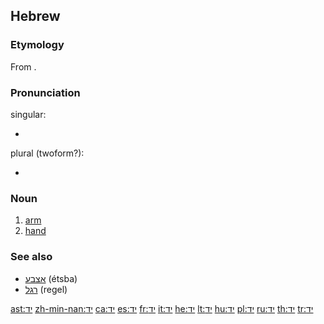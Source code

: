 {{rfc}}
==Hebrew==

===Etymology===
From {{proto|Semitic|yad-|lang=he}}.

===Pronunciation===
;singular:
* {{SAMPA|jad|lang=hi}}
;plural (twoform?):
* {{SAMPA|jadaim|lang=hi}}

{{rfp|IPA|lang=hi}}

===Noun===
{{infl|he|noun|sc=Hebr|g=f|plural|ידיים}}
 
# [[arm]]
# [[hand]]

===See also===
*[[אצבע]] (étsba) {{f}}
*[[רגל]] (regel) {{f}}

[[ast:יד]]
[[zh-min-nan:יד]]
[[ca:יד]]
[[es:יד]]
[[fr:יד]]
[[it:יד]]
[[he:יד]]
[[lt:יד]]
[[hu:יד]]
[[pl:יד]]
[[ru:יד]]
[[th:יד]]
[[tr:יד]]